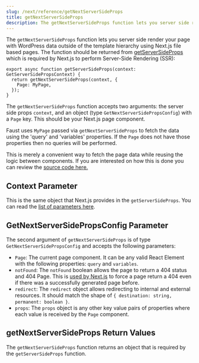 ```yaml
---
slug: /next/reference/getNextServerSideProps
title: getNextServerSideProps
description: The getNextServerSideProps function lets you server side render your page with WordPress data outside of the template hierarchy.
---
```


The `getNextServerSideProps` function lets you server side render your page with WordPress data outside of the template hierarchy using Next.js file based pages.
The function should be returned from [getServerSideProps](https://nextjs.org/docs/basic-features/data-fetching/get-server-side-props) which is required by Next.js to perform Server-Side Rendering (SSR):

```tsx
export async function getServerSideProps(context: GetServerSidePropsContext) {
  return getNextServerSideProps(context, {
    Page: MyPage,
  });
}
```

The `getNextServerSideProps` function accepts two arguments: the server side props `context`, and an object (type `GetNextServerSidePropsConfig`) with a `Page` key.
This should be your Next.js page component.

Faust uses `MyPage` passed via `getNextServerSideProps` to fetch the data using the 'query' and 'variables' properties. If the `Page` does not have those properties then no queries will be performed.

This is merely a convenient way to fetch the page data while reusing the logic between components. If you are interested on how this is done you can review the [source code here.](https://github.com/wpengine/faustjs/blob/canary/packages/faustwp-core/src/getProps.ts#L71)

## Context Parameter

This is the same object that Next.js provides in the `getServerSideProps`. You can read the [list of parameters here](https://nextjs.org/docs/api-reference/data-fetching/get-server-side-props#context-parameter).

## GetNextServerSidePropsConfig Parameter

The second argument of `getNextServerSideProps` is of type `GetNextServerSidePropsConfig` and accepts the following parameters:

* `Page`: The current page component. It can be any valid React Element with the following properties: `query` and `variables`.
* `notFound`: The `notFound` boolean allows the page to return a 404 status and 404 Page. This is [used by Next.js](https://nextjs.org/docs/api-reference/data-fetching/get-server-side-props#notfound) to force a page return a 404 even if there was a successfully generated page before.
* `redirect`: The `redirect` object allows redirecting to internal and external resources. It should match the shape of `{ destination: string, permanent: boolean }`.
* `props`: The `props` object is any other key value pairs of properties where each value is received by the `Page` component.

## getNextServerSideProps Return Values

The `getNextServerSideProps` function returns an object that is required by the `getServerSideProps` function.
